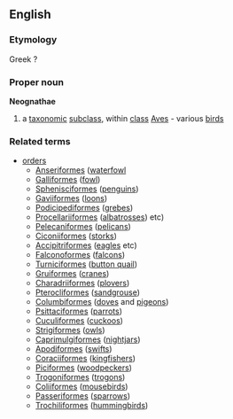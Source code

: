 ==English==
===Etymology===
Greek ?
===Proper noun===
{{wikipedia}}
'''Neognathae'''
#a [[taxonomic]] [[subclass]], within [[class]] [[Aves]] - various [[bird]]s
===Related terms===
{{wikispecies}}
*[[order]]s
**[[Anseriformes]] ([[waterfowl]]
**[[Galliformes]] ([[fowl]])
**[[Sphenisciformes]] ([[penguin]]s)
**[[Gaviiformes]] ([[loon]]s)
**[[Podicipediformes]] ([[grebe]]s)
**[[Procellariiformes]] ([[albatross]]es) etc)
**[[Pelecaniformes]] ([[pelican]]s)
**[[Ciconiiformes]] ([[stork]]s)
**[[Accipitriformes]] ([[eagle]]s etc)
**[[Falconoformes]] ([[falcon]]s)
**[[Turniciformes]] ([[button quail]])
**[[Gruiformes]] ([[crane]]s)
**[[Charadriiformes]] ([[plover]]s)
**[[Pterocliformes]] ([[sandgrouse]])
**[[Columbiformes]] ([[dove]]s and [[pigeon]]s)
**[[Psittaciformes]] ([[parrot]]s)
**[[Cuculiformes]] ([[cuckoo]]s)
**[[Strigiformes]] ([[owl]]s)
**[[Caprimulgiformes]] ([[nightjar]]s)
**[[Apodiformes]] ([[swift]]s)
**[[Coraciiformes]] ([[kingfisher]]s)
**[[Piciformes]] ([[woodpecker]]s)
**[[Trogoniformes]] ([[trogon]]s)
**[[Coliiformes]] ([[mousebird]]s)
**[[Passeriformes]] ([[sparrow]]s)
**[[Trochiliformes]] ([[hummingbird]]s)